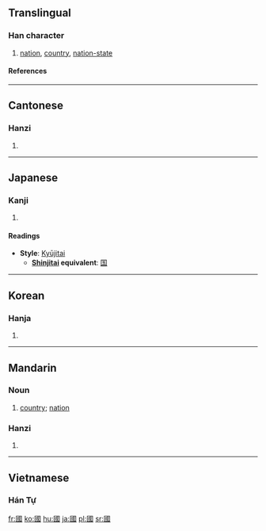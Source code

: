 {{see|国|囯|圀|囶|囻|囗}}
==Translingual==
{{Han stroke|[[Image:國-torder.gif]]<br>Traditional stroke order
[[Image:國-order.gif]]<br>Modern stroke order}}

===Han character===
{{Han char|rn=31|rad=囗|as=08|sn=11|four=6015<sub>3</sub>|canj=田戈口一 (WIRM)}}

# [[nation]], [[country]], [[nation-state]]

====References====
{{Han ref|kx=0219.160|dkj=04798|dj=0447.090|hdz=10720.090|uh=570B|ud=22283|bh=B0EA|bd=45290}}

----

==Cantonese==

===Hanzi===
{{yue-hanzi|jyut=gwok3|y=gwok3}}

# {{defn|Cantonese}}

----

==Japanese==

===Kanji===
{{ja-kanji|grade=9|rs=囗08}}

# {{defn|Japanese}}

====Readings====
{{ja-readings|on=[[こく]] (koku)|kun=[[くに]] (kuni)}}

* '''Style''': [[Kyūjitai]]
** '''[[Shinjitai]] equivalent''': [[国]]

----

==Korean==

===Hanja===
{{ko-hanja|hangeul=국|rv=guk|mr=kuk}}

# {{defn|Korean}}

----

==Mandarin==

===Noun===
{{cmn-noun|t|pin=guó|pint=guo2|sim=国|tra=國|rs=囗08}}

#[[country]]; [[nation]]

===Hanzi===
{{cmn-hanzi|sim=国|pin=[[guó]] ([[guo2]])|wg=kuo<sup>2</sup>}}

# {{defn|Mandarin}}

----

==Vietnamese==

===Hán Tự===
{{rfc-header|Hán Tự}}
{{vi-hantu|[[quốc]]}}

[[fr:國]]
[[ko:國]]
[[hu:國]]
[[ja:國]]
[[pl:國]]
[[sr:國]]